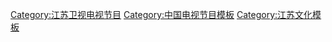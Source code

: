 {{Navbox
| titlestyle = color:white; background-color: #FF0000
| groupstyle = color:white; background:#FF0000
| belowstyle = color:white; background:#FF0000
|name=江苏卫视综艺节目
|title=[[江苏卫视|<span style="color:#FFFFFF">江苏卫视综艺节目</span>]]
| listclass = hlist
| group1=现播
| list1=
* [[非诚勿扰 (节目)|非诚勿扰]]
* [[芝麻开门 (江苏卫视节目)|芝麻开门]]
* [[一站到底]]
* [[职来职往]]（首播在[[中国教育电视台]]一套）
* [[人间真情]]
* [[昆仑决]]
* [[一票难求]]


| group2=季播
| list2=
* [[花样年华 (电视节目)|花样年华]]
* [[星跳水立方]]
* [[明星到我家]]
* [[星厨驾到]]
* [[火线英雄]]
* [[绝对唱响]]
* [[名师高徒]]
* [[最强天团]]
* [[带你看星星]]
* [[远方的爸爸]]
* [[走向世界的尽头]]
* [[为她而战]]
* [[我们相爱吧]]
* [[世界青年说]]
* [[我們戰鬥吧]]
* [[蒙面唱將猜猜猜]]
** [[蒙面唱将猜猜猜 (第一季)|1]]
** [[蒙面唱将猜猜猜 (第二季)|2]]
** [[蒙面唱将猜猜猜 (第三季)|3]]
** [[蒙面唱将猜猜猜 (第四季)|4]]
** [[蒙面唱将猜猜猜 (第五季)|5]]
* [[最强大脑]]
* [[新相亲大会]]
* [[金曲捞]]
** [[金曲捞|1]]
** [[金曲捞之挑战主打歌|2]]
* [[我们恋爱吧]]
** [[我们恋爱吧 (第一季)|1]]
** [[我们恋爱吧 (第二季)|2]]
** [[我们恋爱吧 (第三季)|3]]
* 阳光姐妹淘
* [[蒙面舞王]]
** [[蒙面舞王 (第一季)|1]]
** [[蒙面舞王 (第二季)|2]]
** [[蒙面舞王 (第三季)|3]]
* [[閃閃發光的你]]
** [[閃閃發光的你 (第一季)|1]]
** [[閃閃發光的你·投行季|2]]
* [[怦然心动20岁]]
** [[怦然心动20岁 (第一季)|1]]
** [[怦然心动20岁 (第二季)|2]]
* 超脑少年团
* [[2060]]
* [[点赞！达人秀]]
* [[12道锋味|百姓的味道]]
* 你好！大女生
* 超有趣滑雪大會
* 老板不知道的我
* [[一起露营吧]]

| group3=常态
| list3=
* [[非诚勿扰 (节目)|非诚勿扰]]
* [[幸福晚点名]]
* [[老公看你的]]
* [[一起来笑吧]]
* [[人间]]
* [[人间真情]]
* [[谁是创意王]]
* [[周末不加班]]
* [[时刻准备着]]
* [[成长不烦恼]]
* [[欢喜冤家]]
* [[非常了得]]
* [[突出重围]]
* [[脱颖而出]]
* [[梦想成真 (节目)|梦想成真]]
* [[不见不散 (节目)|不见不散]]
* [[芝麻开门 (江苏卫视节目)|芝麻开门]]
* [[一站到底]]
* [[职来职往]]
* [[一票难求]]

| group4=停播/結束
| list4=
* [[绝对唱响]]（2006年－2009年）
* [[名师高徒]]（2007年－2010年）
* [[幸福晚点名]]（2010年1月11日－2011年3月18日）
* [[老公看你的]]（2010年9月24日－2011年12月23日）
* [[突出重围]]
* [[脱颖而出]]
* [[梦想成真 (节目)|梦想成真]]
* [[不见不散 (节目)|不见不散]]
* [[人间]]
* [[非常不一班]]
* [[谁是创意王]]
* [[周末不加班]]
* [[时刻准备着]]
* [[成长不烦恼]]
* [[欢喜冤家]]
* [[非常了得]]
* [[带你看星星]]
* [[真心英雄 (电视节目)|真心英雄]]
* [[全能星战]]
* [[前往世界的尽头]]
* [[蒙面歌王 (中国)|蒙面歌王]]
* [[最强天团]]
* [[看見你的聲音 (中國)|看見你的聲音]]
* [[說出我世界]]
* [[端午金曲捞]]（2016年6月9日）
* [[非凡搭檔]]
* [[极限勇士]]
* [[我們的挑戰]]
* [[超凡魔术师]]
* [[歌声的翅膀]]
* [[不凡的改變]]
* 百变达人
* 嗨，唱起来
* [[无限歌谣季]]
* [[我们的乐队]]（首播在[[芒果TV]]）
* [[我是女演員]]
* 致敬百年风华

| group5=晚会
| list5=
* [[江苏卫视跨年演唱会|跨年演唱会/新年演唱会]]（2008至今）
* [[江苏卫视春节联联欢晚会|春晚]]（2012、2013、2015至今）
| group6=外购节目
| list6 = 
* [[MAMA颁奖盛典]]（2014）
|  below =相關：[[中国大陆综艺节目列表]]
}}
<noinclude>
[[Category:江苏卫视电视节目]]
[[Category:中国电视节目模板]]
[[Category:江苏文化模板]]
</noinclude>